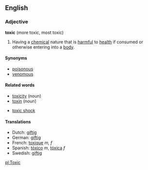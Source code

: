 ==English==
===Adjective===
'''toxic''' (more toxic, most toxic)
#Having a [[chemical]] nature that is [[harmful]] to [[health]] if consumed or otherwise entering into a [[body]].

====Synonyms====
*[[poisonous]]
*[[venomous]]

====Related words====
*[[toxicity]] (noun)
*[[toxin]] (noun)

*[[toxic shock]]

====Translations====
*Dutch: [[giftig]]
*German: [[giftig]] 
*French: [[toxique]] ''m, f''
*Spanish: [[tóxico]] ''m'', [[tóxica]] ''f''
*Swedish: [[giftig]]

[[pl:Toxic]]